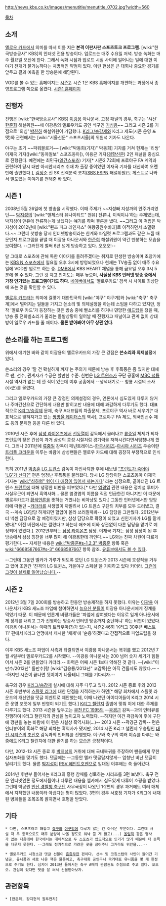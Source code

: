 http://news.kbs.co.kr/images/menutitle/menutitle_0702.jpg?width=560

[[목차]]

== 소개 ==
[[옐로우 카드]]에서 의미를 따서 이름 지은 '''본격 이판사판 스포츠토크 프로그램'''. [wiki:"한국방송공사" KBS]의 인터넷 전용 방송이다. 업로드는 매주 수요일 저녁. 방송 녹화는 매주 월요일 오전에 한다. 그래서 녹화 시점과 업로드 시점 사이에 일어나는 일에 대한 이야기 전개가 불가능하다는 치명적인 약점이 있다. 이런 현상은 큰 대회나 중요한 경기를 앞두고 결과 예측을 한 방송분에 해당된다.

VOD를 볼 수 있는 홈페이지는 [http://sports.kbs.co.kr/news/NewsList.do?SEARCH_SECTION=NS004&SEARCH_CATEGORY=&SEARCH_MENU_CODE=0702 시즌2]. 시즌 1은 KBS 홈페이지를 개편하는 과정에서 종영프로그램 쪽으로 옮겼다. [http://news.kbs.co.kr/news/NewsList.do?SEARCH_PAGE_NO=&SEARCH_SECTION=NS004&SEARCH_CATEGORY=&SEARCH_MENU_CODE=0249 시즌1 홈페이지]

== 진행자 ==
진행은 [wiki:"한국방송공사" KBS] [[이광용]] 아나운서. 고정 패널의 경우, 축구는 '샤신' [[한준희]] 해설위원~~에 이광용의 옐로우카드 공인 식구인 [[기성용]]~~ 그리고 시즌 2를 기점으로 '의심' [[박찬하]] 해설위원이 가담했다. [[K리그/승강제]]와 K리그 제도(시즌 운영 포맷)와 관련해서는 [wiki:"서울신문" 스포츠서울]의 위원석 기자도 나온다.

야구는 초기 ~~파워블로거~~ [wiki:"박동희(기자)" 박동희] 기자를 거쳐 현재는 '리쌍' 이재국 기자([wiki:"동아일보" 스포츠동아]), 이용균 기자([[경향신문]]) 2인 패널을 중심으로 진행된다. 예전에는 최민규([[일간스포츠]]) 기자[* 시즌2 72회에 프로야구 FA 계약과 관련하여 당시 대만 아시안시리즈 취재 차 출장 중이었던 이재국 기자를 대신하여 오랜만에 출연했다.], [[김정준]] 전 SK 전력분석 코치([[SBS ESPN]] 해설위원)도 게스트로 나와서 밀도있는 이야기를 전해준 바 있다.

== 시즌 1 ==
2008년 5월 26일에 첫 방송을 시작했다. 이때 주제가 ~~지성빠 지성까의 안주거리였던~~ [[박지성]]의 '[wiki:"맨체스터 유나이티드" 맨유] 잔류냐, 이적이냐'하는 주제였는데, 박지성이 맨유에 잔류하는게 낫겠다는 얘기를 하며 결론을 냈다. ~~그리고 이 떡밥은 박지성이 2012년에 [wiki:"퀸즈 파크 레인저스" 여왕공원수비대]로 이적하면서 소멸됐다.~~ 그런데 첫방송 당시 인터넷방송이라는 한계와 파일럿 프로그램과도 같은 느낌 때문인지 프로그램을 끝낼 때 이광용 아나운서와 [[한준희]] 해설위원이 약간 멘붕하는 모습을 보여줬다. --그러던게 벌써 6년 넘게 방송하고 있다. 오오오!--

말 그대로 스포츠에 관해 독한 이야기를 들려주겠다는 취지로 탄생한 방송이며 초창기에는 [[KBS N 스포츠]]에서 일요일 오후 3시에 방영되었으나 현재는 TV송출 없이 매주 수요일에 VOD만 업로드 하는 중. [[DMB]]에서 KBS HEART 채널을 통해 금요일 오후 3시 5분에 볼 수 있다. 그런 것 치고 인지도는 매우 높으며, '''사실상 KBS 인터넷 방송 중에서 가장 인기있는 프로그램이기도 하다'''. [[네이버]]에서도 '옐로우카드' 검색 시 사이트 최상단에 뜨는 것을 확인할 수 있다.
 
[[옐로우 카드]]라는 의미에 걸맞게 대한민국의 [wiki:"야구" 야구계]와 [wiki:"축구" 축구계]에서 벌어지는 일들을 가지고 쓴소리 및 의제설정을 하는데 소임을 다하고 있지만, 정작 '옐로우 카드'가 등장하는 것은 방송 중에 뻘소리를 하거나 민망한 [[애드립]]을 쳤을 때, 방송 중 전화벨소리가 울리는 돌발상황이 일어날 때 진행자고 패널이고 관계 없이 상대방이 옐로우 카드를 줄 때이다. '''물론 받아봐야 아무 상관 없다'''.

== 쓴소리를 하는 프로그램 ==
위에서 얘기한 바와 같이 이광용의 옐로우카드의 가장 큰 강점은 '''쓴소리와 의제설정'''에 있다.

쓴소리의 경우 '깔 건 확실하게 까자'는 주의기 때문에 방송 후 후폭풍은 좀 있지만 대체로 팬, 선수, 관계자가 수긍은 할만한 수준. 한번은 [[LG 트윈스]]가 구단 공홈에 [[MBC 청룡]] 시절 역사가 없는 데 깐 적이 있는데 이후 공홈에서 --생색내기로-- 청룡 시절의 소사(小史)를 올렸다.

그리고 옐로우카드의 가장 큰 강점인 의제설정의 경우, 언론에서 심도있게 다루지 않거나 주마간산으로 간단하게 내용만 밝히고만 내용에 대해 과감하게 다루기도 했다. 대표적으로 [[K리그/승강제]] 문제, 축구 A대표팀의 차출문제, 프로야구 역사 바로 세우기[* 대표적으로 잊혀져가고 있는 [[쌍방울 레이더스]]의 역사], 프로야구 FA 제도, 외국인선수 제도 등의 문제점 등을 다룬 바 있다.

2010년 시즌 후에 [[삼성 라이온즈]]에서 [[선동열]]이 감독에서 물러나고 [[류중일]] 체제가 되자 프런트의 잦은 간섭이 과거 삼성의 콩성 시절처럼 경기력을 저하시킨다면서엄청나게 깠다. 그러나 2011년에 [[류중일]] 감독이 페넌트레이스-[[한국시리즈]]-[[아시아 시리즈]] 우승이란 [[트리플 크라운]]을 이루는 바람에 삼성팬들은 옐로우 카드에 대해 굉장히 부정적으로 인식한다.

특히 2011년 [[박종훈]] [[LG 트윈스]] 감독이 자진사퇴한 후에 내보낸 [http://www.youtube.com/watch?v=XD4zJ-gHofM "프런트가 죽어야 'LG'가 산다?"] 편은 엄청난 후폭풍을 불러왔다. 당시 LG 담당이던 스포츠동아 이재국 기자는 '[[wiki:"싱하형" 형이 다 애정이 있어서 까는거다]]' 라는 심정으로, 곪아터진 LG 트윈스  [[프런트]]에 대해 냉정한 비판을 퍼부었다.[* 다만 [[염경엽]] 관련 내용은 정치설 루머가 사실무근이 되면서 흑역사화... 물론 염경엽의 이름을 직접 언급한건 아니지만 이 때문에 옐로우카드가 [[황색언론]]을 뜻하는 거였냐는 비아냥도 있다.] 그동안 인터넷에서만 암암리에 떠돌던 ~[[카더라]]를 사정없이 까발려서 LG 트윈스 구단의 치부를 모두 드러냈고, 결국 --계속 LG담당 하게되면 혈압이 올라 쓰러질까봐-- LG 담당을 그만뒀다. 2012년부터 넥센 담당으로 갈 예정이였지만, 삼성 담당으로 확정이 되었고 신인기자가 LG를 맡게됐다[* 이전 버전에서는 짤렸다고 하는데 애초에 이와 상관없이 다른 담당을 맡기로 예정되어 있었다.]. 2012년부터는 [[삼성 라이온즈]] 담당. 이재국 기자는 삼성 담당이 된 후 방송에서 삼성 칭찬을 너무 많이 해 이광용한테 까인다.~~ LG와는 진짜 차원이 다르게 평가한다.~~ 자세한 내용은 [[wiki:"박종훈#s-1.2.3" 박종훈]] 항목 혹은 [[wiki:"6668587667#s-3" 6668587667]] 항목 참조. [http://www.youtube.com/watch?v=XD4zJ-gHofM 유튜브에서도 볼 수 있다].

--그런데 그동안 옐카가 가루가 되도록 깠던 LG 트윈스가 2013 시즌에 호성적을 거두고 있어 조만간 '진격의 LG 트윈스, 가을야구 스페셜'을 기획하고 있다 카더라. [http://sports.news.naver.com/videoCenter/index.nhn?uCategory=kbaseball&category=kbo&id=56529 그런데 그것이 실제로 일어났습니다.]--

== 시즌 2 ==
2012년 3월 7일 200회를 방송하고 한동안 방송제작을 하지 못했다. 이유는 [[이광용]] 아나운서가 KBS 새노조 파업에 참여하면서 [[높으신 분들]]이 이광용 아나운서에게 징계를 먹였기 때문. 이 때문에 언론계 비평가들은 '파업에 참여했다는 이유로 일개 아나운서에게 징계를 내리고 그가 진행하는 방송사 인터넷 방송까지 중단하냐' 하는 비판이 있었다. 이광용 아나운서는 이때의 트라우마(?)가 있는지, 시즌2 46회 'K리그 30주년 베스트 11' 편에서 K리그 연맹에서 제시한 '체제'에 '순응'하겠다고 간접적으로 파업드립을 쳤다.

이후 KBS 새노조 파업이 사측과 타결되면서 이광용 아나운서는 복귀를 했고 2012년 7월 4일부터 옐로우카드2를 시작했다. --이광용 아나운서는 200 넘어 숫자 세기가 힘들어서 시즌 2를 만들었다 카더라.-- 화력은 어째 시즌 1보다 약해진 것 같다. --[wiki:"이만수/2013년" 돌만수]랑 [wiki:"김응룡/2013년" 코감독]은 아직 건들지도 않았다.-- --하지만 시즌이 끝나면 뒷이야기 나올테니 그때를 기다리자.--

축구의 경우 [[K리그/승강제]] 실시에 대해 자주 다루고 있다. 2012 시즌 종료 후와 2013 시즌 후반부에 [[스플릿 리그]]에 대한 단점을 지적하는가 하면[* 해당 회차에서 스플릿 라운드의 개선안을 댓글 이벤트로 제안했는데, 이때 나왔던 아이디어들이 K리그 2014 시즌 운영 포맷에 일부 반영이 되기도 했다.] [[K리그 챌린지]] 출범에 맞춰 이에 대한 주제를 다루기도 했다. 2013 시즌을 앞두고는 [[부천 FC 1995]]의 --[[곽경근]] 감독--과의 인터뷰를 진행하여 K리그 챌린지의 관심을 높이고자 노력했다. --하지만 이건 곽감독이 후에 구단에 깽판을 놓는 바람에 이 편은 사실상 흑역사화(...)-- 2013 시즌 --곽경근 감독-- 편은 인터뷰이의 흑화로 해당 회차는 흑역사가 됐지만, 2014 시즌 K리그 챌린지 우승팀인 [[대전 시티즌]]의 [[조진호]] 감독과의 인터뷰를 진행했다. 야구와 축구의 여러 이슈를 다루는 와중에도 K리그 챌린지에 대한 환기를 하는 모습은 긍정적이다.

다만, 2012-13 시즌 종료 후 [[박지성]]의 거취에 대해 국내복귀를 주장하여 팬들에게 무한 십자포화를 맞기도 했다. 댓글에는 --그동안 옐카 댓글답지않게-- 엄청난 비난 댓글이 달리기도 했다. 물론 [[박지성]]이 [[PSV 에인트호벤]]으로 임대된 이후에는 쑥 들어갔다.

2014년 후반부 들어서는 K리그의 흥행 참패를 성토하는 시리즈를 3편 보냈다. 축구 전문 인터넷언론 정도에서쯤이나 다루던 내용을 옐카에서 심도있게 다루어 호평을 받았다. 그런데 박공원 [[안산 경찰청 축구단]] 사무국장이 나왔던 1·2편의 경우 과거에도 여러 매체에서 지적했던 내용이라 아쉽다는 평이 많았다. 3편의 경우 서호정 기자가 K리그에 내재된 병폐들을 조목조목 밝히면서 호평을 받았다.

== 기타 ==
 * 다만, 스포츠라고 해놓고 [[축구]]와 [[야구]]밖에 다루지 않는 건 아쉬운 부분이다. 그런데 사실 저 두 종목으로도 매주 분량이 나올 정도로 워낙 깔 게 많고(...) [[올림픽]] 같은 행사가 없는 다음에야 한국에서는 대체적으로 두 스포츠가 압도적으로 인기가 많기 때문에 타 종목을 다루지 못한다. --그래도 정기적으로 가려운 곳을 긁어주니 그거라도 위안을...--

 * 옐로우카드 시청소감 댓글 선물이 [[흠좀무]]한 편이다. 선수 및 코칭스탭의 사인이 들어간 기념공, 유니폼과 새로 나온 책은 물론이고, 축구대회 공인구나 국가대표 유니폼을 몇 개 한정으로 주기도 한다. 심지어 2013년 들어서는 축구 A매치 관람권도 추첨으로 주고 있다. 오오오. 관심이 있다면 댓글 잘 써서 선물받아보자.

== 관련항목 ==
 * [한준희, 장지현의 원투펀치]

